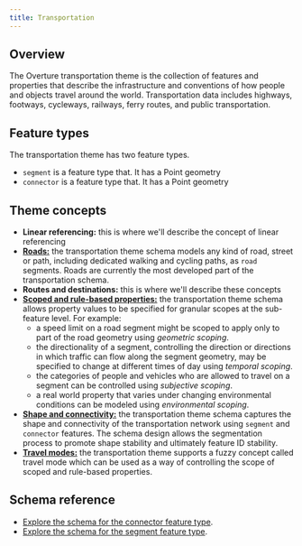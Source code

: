```yaml
---
title: Transportation
---
```

## Overview
The Overture transportation theme is the collection of features and properties that describe the infrastructure and conventions of how people and objects travel around the world. Transportation data includes highways, footways, cycleways, railways, ferry routes, and public transportation.

## Feature types
The transportation theme has two feature types.
- `segment` is a feature type that. It has a Point geometry
- `connector` is a feature type that. It has a Point geometry

## Theme concepts
- **Linear referencing:** this is where we'll describe the concept of linear referencing
- **[Roads:](/schema/concepts/by-theme/transportation/roads)** the transportation theme schema models any kind of road, street or
path, including dedicated walking and cycling paths, as `road` segments. Roads are currently the most developed part of the transportation schema. 
- **Routes and destinations:** this is where we'll describe these concepts
- **[Scoped and rule-based properties:](/schema/concepts/scoping-rules)** the transportation theme schema allows property values to be specified for granular scopes at the sub-feature level. For example:
  - a speed limit on a road segment might be scoped to apply only to part of the
  road geometry using _geometric scoping_.
  - the directionality of a segment, controlling the direction or directions in
  which traffic can flow along the segment geometry, may be specified to change
  at different times of day using _temporal scoping_.
  - the categories of people and vehicles who are allowed to travel on a segment
  can be controlled using _subjective scoping_.
  - a real world property that varies under changing environmental conditions can
  be modeled using _environmental scoping_.
- **[Shape and connectivity:](/schema/concepts/by-theme/transportation/shape-connectivity)** the transportation theme schema captures the shape
and connectivity of the transportation network using `segment` and `connector`
features. The schema design allows the segmentation process to promote shape
stability and ultimately feature ID stability. 
- **[Travel modes:](/schema/concepts/by-theme/transportation/travel-modes)** the transportation theme supports a fuzzy concept called
travel mode which can be used as a way of controlling the scope of scoped
and rule-based properties. 


## Schema reference
- [Explore the schema for the connector feature type](/schema/reference/transportation/connector).
- [Explore the schema for the segment feature type](/schema/reference/transportation/segment).
